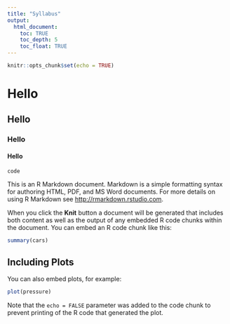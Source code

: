 ```yaml
---
title: "Syllabus"
output: 
  html_document:
    toc: TRUE
    toc_depth: 5
    toc_float: TRUE
---
```


```r
knitr::opts_chunk$set(echo = TRUE)
```

# Hello
## Hello
### Hello
#### Hello

`code`

This is an R Markdown document. Markdown is a simple formatting syntax for authoring HTML, PDF, and MS Word documents. For more details on using R Markdown see <http://rmarkdown.rstudio.com>.

When you click the **Knit** button a document will be generated that includes both content as well as the output of any embedded R code chunks within the document. You can embed an R code chunk like this:

```r
summary(cars)
```

## Including Plots

You can also embed plots, for example:

```r
plot(pressure)
```

Note that the `echo = FALSE` parameter was added to the code chunk to prevent printing of the R code that generated the plot.
